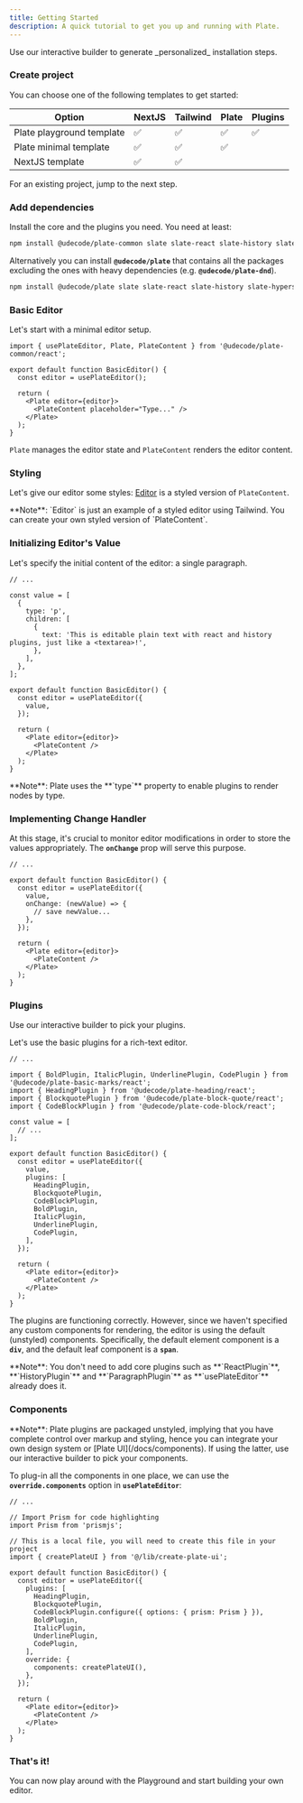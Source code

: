 ```yaml
---
title: Getting Started
description: A quick tutorial to get you up and running with Plate.
---
```


<Callout className="my-4">
  Use our <Link href="/?builder=true" target="_blank">interactive builder</Link> to generate _personalized_ installation steps.
</Callout>

<Steps>

### Create project

You can choose one of the following templates to get started:

| Option                                                                                                             | NextJS | Tailwind | Plate | Plugins |
| ------------------------------------------------------------------------------------------------------------------ | ------ | -------- | ----- | ------- |
| <Link target="_blank" href="https://github.com/udecode/plate-playground-template">Plate playground template</Link> | ✅     | ✅       | ✅    | ✅      |
| <Link target="_blank" href="https://github.com/udecode/plate-template">Plate minimal template</Link>               | ✅     | ✅       | ✅    |         |
| <Link target="_blank" href="/docs/components/installation/next">NextJS template</Link>                             | ✅     | ✅       |       |         |

For an existing project, jump to the next step.

### Add dependencies

Install the core and the plugins you need. You need at least:

```bash
npm install @udecode/plate-common slate slate-react slate-history slate-hyperscript react react-dom
```

Alternatively you can install **`@udecode/plate`** that contains all the packages excluding the ones with heavy dependencies (e.g. **`@udecode/plate-dnd`**).

```bash
npm install @udecode/plate slate slate-react slate-history slate-hyperscript react react-dom
```

### Basic Editor

Let's start with a minimal editor setup.

```tsx showLineNumbers {4,7-9}
import { usePlateEditor, Plate, PlateContent } from '@udecode/plate-common/react';

export default function BasicEditor() {
  const editor = usePlateEditor();

  return (
    <Plate editor={editor}>
      <PlateContent placeholder="Type..." />
    </Plate>
  );
}
```

`Plate` manages the editor state and `PlateContent` renders the editor content.

<ComponentPreview name="basic-editor-default-demo" padding="md" />

### Styling

Let's give our editor some styles: [Editor](/docs/components/editor) is a styled version of `PlateContent`.

<ComponentPreview name="basic-editor-styling-demo" padding="md" />

<Callout className="mt-4">
  **Note**: `Editor` is just an example of a styled editor using Tailwind. You
  can create your own styled version of `PlateContent`.
  <ComponentSource name="editor" />
</Callout>

### Initializing Editor's Value

Let's specify the initial content of the editor: a single paragraph.

```tsx showLineNumbers {3-12,16}
// ...

const value = [
  {
    type: 'p',
    children: [
      {
        text: 'This is editable plain text with react and history plugins, just like a <textarea>!',
      },
    ],
  },
];

export default function BasicEditor() {
  const editor = usePlateEditor({
    value,
  });

  return (
    <Plate editor={editor}>
      <PlateContent />
    </Plate>
  );
}
```

<Callout className="mt-4">
  **Note**: Plate uses the **`type`** property to enable plugins to render nodes
  by type.
</Callout>

<ComponentPreview name="basic-editor-value-demo" padding="md" />

### Implementing Change Handler

At this stage, it's crucial to monitor editor modifications in order to store the values appropriately. The **`onChange`** prop will serve this purpose.

```tsx showLineNumbers {6-8}
// ...

export default function BasicEditor() {
  const editor = usePlateEditor({
    value,
    onChange: (newValue) => {
      // save newValue...
    },
  });

  return (
    <Plate editor={editor}>
      <PlateContent />
    </Plate>
  );
}
```

<ComponentPreview name="basic-editor-handler-demo" padding="md" />

### Plugins

<Callout className="my-4">
  Use our <Link href="/?builder=true" target="_blank">interactive builder</Link> to pick your plugins.
</Callout>

Let's use the basic plugins for a rich-text editor.

```tsx showLineNumbers {15-23}
// ...

import { BoldPlugin, ItalicPlugin, UnderlinePlugin, CodePlugin } from '@udecode/plate-basic-marks/react';
import { HeadingPlugin } from '@udecode/plate-heading/react';
import { BlockquotePlugin } from '@udecode/plate-block-quote/react';
import { CodeBlockPlugin } from '@udecode/plate-code-block/react';

const value = [
  // ...
];

export default function BasicEditor() {
  const editor = usePlateEditor({
    value,
    plugins: [
      HeadingPlugin,
      BlockquotePlugin,
      CodeBlockPlugin,
      BoldPlugin,
      ItalicPlugin,
      UnderlinePlugin,
      CodePlugin,
    ],
  });

  return (
    <Plate editor={editor}>
      <PlateContent />
    </Plate>
  );
}
```

<ComponentPreview name="basic-plugins-default-demo" padding="md" />

The plugins are functioning correctly. However, since we haven't specified any custom components for rendering, the editor is using the default (unstyled) components. Specifically, the default element component is a **`div`**, and the default leaf component is a **`span`**.

<Callout className="mt-4">
  **Note**: You don't need to add core plugins such as **`ReactPlugin`**,
  **`HistoryPlugin`** and **`ParagraphPlugin`** as **`usePlateEditor`** already does it.
</Callout>

### Components

<Callout className="mt-4">
  **Note**: Plate plugins are packaged unstyled, implying that you have complete
  control over markup and styling, hence you can integrate your own design
  system or [Plate UI](/docs/components). If using the latter, use our <Link href="/?builder=true" target="_blank">interactive builder</Link> to pick your components.
</Callout>

To plug-in all the components in one place, we can use the **`override.components`** option in **`usePlateEditor`**:

```tsx showLineNumbers {14,20-22}
// ...

// Import Prism for code highlighting
import Prism from 'prismjs';

// This is a local file, you will need to create this file in your project
import { createPlateUI } from '@/lib/create-plate-ui';

export default function BasicEditor() {
  const editor = usePlateEditor({
    plugins: [
      HeadingPlugin,
      BlockquotePlugin,
      CodeBlockPlugin.configure({ options: { prism: Prism } }),
      BoldPlugin,
      ItalicPlugin,
      UnderlinePlugin,
      CodePlugin,
    ],
    override: {
      components: createPlateUI(),
    },
  });

  return (
    <Plate editor={editor}>
      <PlateContent />
    </Plate>
  );
}
```

<ComponentSource src="src/lib/plate/create-plate-ui.ts" />

<ComponentPreview name="basic-plugins-components-demo" padding="md" />

### That's it!

You can now play around with the <Link href="/?builder=true">Playground</Link> and start building your own editor.

</Steps>
